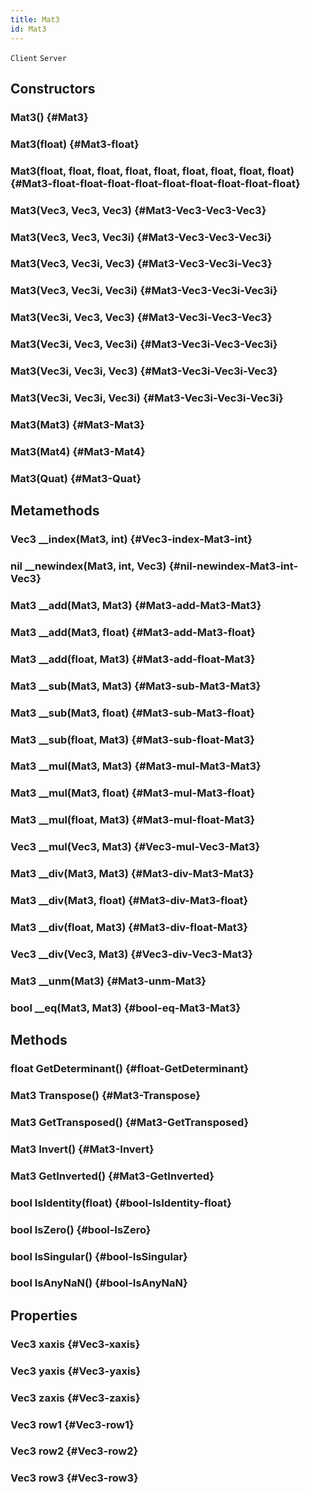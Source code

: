 ```yaml
---
title: Mat3
id: Mat3
---
```

`Client`
`Server`

## Constructors

### Mat3() {#Mat3}

### Mat3(float) {#Mat3-float}

### Mat3(float, float, float, float, float, float, float, float, float) {#Mat3-float-float-float-float-float-float-float-float-float}

### Mat3(Vec3, Vec3, Vec3) {#Mat3-Vec3-Vec3-Vec3}

### Mat3(Vec3, Vec3, Vec3i) {#Mat3-Vec3-Vec3-Vec3i}

### Mat3(Vec3, Vec3i, Vec3) {#Mat3-Vec3-Vec3i-Vec3}

### Mat3(Vec3, Vec3i, Vec3i) {#Mat3-Vec3-Vec3i-Vec3i}

### Mat3(Vec3i, Vec3, Vec3) {#Mat3-Vec3i-Vec3-Vec3}

### Mat3(Vec3i, Vec3, Vec3i) {#Mat3-Vec3i-Vec3-Vec3i}

### Mat3(Vec3i, Vec3i, Vec3) {#Mat3-Vec3i-Vec3i-Vec3}

### Mat3(Vec3i, Vec3i, Vec3i) {#Mat3-Vec3i-Vec3i-Vec3i}

### Mat3(Mat3) {#Mat3-Mat3}

### Mat3(Mat4) {#Mat3-Mat4}

### Mat3(Quat) {#Mat3-Quat}

## Metamethods

### Vec3 __index(Mat3, int) {#Vec3-index-Mat3-int}

### nil __newindex(Mat3, int, Vec3) {#nil-newindex-Mat3-int-Vec3}

### Mat3 __add(Mat3, Mat3) {#Mat3-add-Mat3-Mat3}

### Mat3 __add(Mat3, float) {#Mat3-add-Mat3-float}

### Mat3 __add(float, Mat3) {#Mat3-add-float-Mat3}

### Mat3 __sub(Mat3, Mat3) {#Mat3-sub-Mat3-Mat3}

### Mat3 __sub(Mat3, float) {#Mat3-sub-Mat3-float}

### Mat3 __sub(float, Mat3) {#Mat3-sub-float-Mat3}

### Mat3 __mul(Mat3, Mat3) {#Mat3-mul-Mat3-Mat3}

### Mat3 __mul(Mat3, float) {#Mat3-mul-Mat3-float}

### Mat3 __mul(float, Mat3) {#Mat3-mul-float-Mat3}

### Vec3 __mul(Vec3, Mat3) {#Vec3-mul-Vec3-Mat3}

### Mat3 __div(Mat3, Mat3) {#Mat3-div-Mat3-Mat3}

### Mat3 __div(Mat3, float) {#Mat3-div-Mat3-float}

### Mat3 __div(float, Mat3) {#Mat3-div-float-Mat3}

### Vec3 __div(Vec3, Mat3) {#Vec3-div-Vec3-Mat3}

### Mat3 __unm(Mat3) {#Mat3-unm-Mat3}

### bool __eq(Mat3, Mat3) {#bool-eq-Mat3-Mat3}

## Methods

### float GetDeterminant() {#float-GetDeterminant}

### Mat3 Transpose() {#Mat3-Transpose}

### Mat3 GetTransposed() {#Mat3-GetTransposed}

### Mat3 Invert() {#Mat3-Invert}

### Mat3 GetInverted() {#Mat3-GetInverted}

### bool IsIdentity(float) {#bool-IsIdentity-float}

### bool IsZero() {#bool-IsZero}

### bool IsSingular() {#bool-IsSingular}

### bool IsAnyNaN() {#bool-IsAnyNaN}

## Properties

### Vec3 xaxis {#Vec3-xaxis}

### Vec3 yaxis {#Vec3-yaxis}

### Vec3 zaxis {#Vec3-zaxis}

### Vec3 row1 {#Vec3-row1}

### Vec3 row2 {#Vec3-row2}

### Vec3 row3 {#Vec3-row3}

